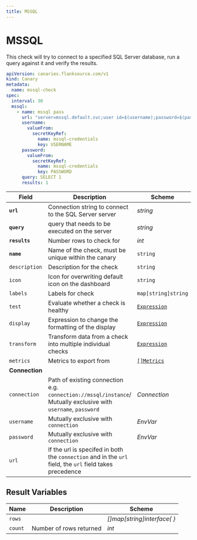 ```yaml
---
title: MSSQL
---
```


# <Icon name="mssql" /> MSSQL

This check will try to connect to a specified SQL Server database, run a query against it and verify the results.

```yaml
apiVersion: canaries.flanksource.com/v1
kind: Canary
metadata:
  name: mssql-check
spec:
  interval: 30
  mssql:
    - name: mssql pass
      url: "server=mssql.default.svc;user id=$(username);password=$(password);port=1433;database=master"
      username:
        valueFrom:
          secretKeyRef:
            name: mssql-credentials
            key: USERNAME
      password:
        valueFrom:
          secretKeyRef:
            name: mssql-credentials
            key: PASSWORD
      query: SELECT 1
      results: 1
```

| Field | Description | Scheme | Required |
| ----- | ----------- | ------ | -------- |
| **`url`** | Connection string to connect to the SQL Server server | *string* | Yes |
| **`query`** | query that needs to be executed on the server | *string* | Yes |
| **`results`** | Number rows to check for | *int* | Yes |
| **`name`**    | Name of the check, must be unique within the canary         | `string`                                     | Yes      |
| `description` | Description for the check                                   | `string`                                     |          |
| `icon`        | Icon for overwriting default icon on the dashboard          | `string`                                     |          |
| `labels`      | Labels for check                                            | `map[string]string`                          |          |
| `test`        | Evaluate whether a check is healthy                         | [`Expression`](../concepts/health-evaluation)  |          |
| `display`     | Expression to change the formatting of the display          | [`Expression`](../concepts/display-formatting) |          |
| `transform`   | Transform data from a check into multiple individual checks | [`Expression`](../concepts/transforms)          |          |
| `metrics`     | Metrics to export from                                      | [`[]Metrics`](../concepts/metrics-exporter)    |          |
| **Connection** |  |  | |
| `connection` | Path of existing connection e.g. `connection://mssql/instance`/ Mutually exclusive with `username`, `password` <br /> <Commercial /> | <CommonLink to="connections" >*Connection*</CommonLink> | |
| `username` | <SkipOSS>Mutually exclusive with `connection`</SkipOSS>   | <CommonLink to="authentication">*EnvVar*</CommonLink> | |
| `password` | <SkipOSS>Mutually exclusive with `connection`</SkipOSS>   | <CommonLink to="authentication">*EnvVar*</CommonLink> | |
| `url` | If the url is specifed in both the `connection` and in the `url` field, the `url` field takes precedence |  | |


## Result Variables

| Name    | Description             | Scheme                     |
| ------- | ----------------------- | -------------------------- |
| `rows`  |                         | *[]map[string]interface{ }* |
| `count` | Number of rows returned | *int*                      |
